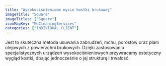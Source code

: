 ```yaml
---
title: "Wysokociśnieniowe mycie kostki brukowej"
imageTitle: "Square"
imageTitles: ["Square"]
iconMapKey: "MdCleaningServices"
categories: ["INDIVIDUAL_CLIENT"]
---
```


Jest to skuteczna metoda usuwania zabrudzeń, mchu, porostów oraz plam olejowych z&nbsp;powierzchni brukowych. Dzięki zastosowaniu specjalistycznych urządzeń wysokociśnieniowych przywracamy estetyczny wygląd kostki, dbając jednocześnie o&nbsp;jej strukturę i&nbsp;trwałość.
